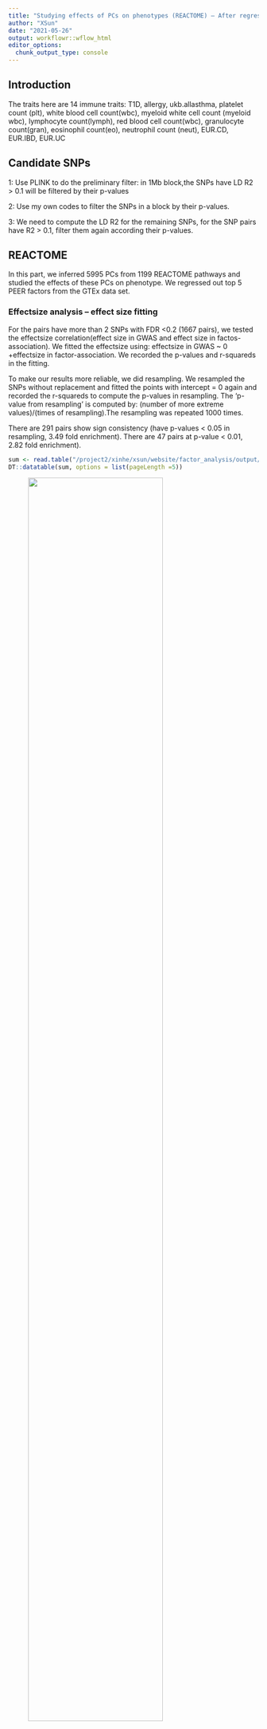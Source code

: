 ```yaml
---
title: "Studying effects of PCs on phenotypes (REACTOME) – After regressing out 5 GTEx PEER factors, 'AND' LD Clumping(r2 = 0.1, d= 1Mb), CEDAR_thymocyte"
author: "XSun"
date: "2021-05-26"
output: workflowr::wflow_html
editor_options:
  chunk_output_type: console
---
```


## **Introduction**

The traits here are 14 immune traits: T1D, allergy, ukb.allasthma, platelet count (plt), white blood cell count(wbc), myeloid white cell count (myeloid wbc), lymphocyte count(lymph), red blood cell count(wbc), granulocyte count(gran), eosinophil count(eo), neutrophil count (neut), EUR.CD, EUR.IBD, EUR.UC

## **Candidate SNPs**

1: Use PLINK to do the preliminary filter: in 1Mb block,the SNPs have LD R2 > 0.1 will be filtered by their p-values

2: Use my own codes to filter the SNPs in a block by their p-values.

3: We need to compute the LD R2 for the remaining SNPs, for the SNP pairs have R2 > 0.1, filter them again according their p-values. 

## **REACTOME**

In this part, we inferred 5995 PCs from 1199 REACTOME pathways and studied the effects of these PCs on phenotype. We regressed out top 5 PEER factors from the GTEx data set. 

### Effectsize analysis -- effect size fitting

For the pairs have more than 2 SNPs with FDR <0.2 (1667 pairs), we tested the effectsize correlation(effect size in GWAS and effect size in factos-association). We fitted the effectsize using: effectsize in GWAS ~ 0 +effectsize in factor-association. We recorded the p-values and r-squareds in the fitting.

To make our results more reliable, we did resampling. We resampled the SNPs without replacement and fitted the points with intercept = 0 again and recorded the r-squareds to compute the p-values in resampling. The 'p-value from resampling' is computed by: (number of more extreme values)/(times of resampling).The resampling was repeated 1000 times.

There are 291 pairs show sign consistency (have p-values < 0.05 in resampling, 3.49 fold enrichment). There are 47 pairs at p-value < 0.01, 2.82 fold enrichment). 


```r
sum <- read.table("/project2/xinhe/xsun/website/factor_analysis/output/simple_sum_pcs_reg_5_d1k_cedar_thy_reactome.txt", header = T)
DT::datatable(sum, options = list(pageLength =5))
```

<figure class="half">
    <img src="https://github.com/xsun1229/factor_analysis/raw/master/output/effectsizesum_0.2_cedar_thy_reactome.jpeg" width="80%">
</figure>

### Pathway details for the pairs have > 3 SNPs and the pairs have 2 SNPs && pval < 0.01

```r
load("/project2/xinhe/xsun/website/factor_analysis/output/summary_snp3_d1k_cedar_thy_reactome.rdata")
DT::datatable(final_full, options = list(pageLength =5))
```

### Detailed results for EUR.CD

For the EUR.CD factors have p-value_resampling < 0.01, we made a table to show the SNP and pathway details to test if the results are biological plausible. 

```r
load("/project2/xinhe/xsun/website/factor_analysis/output/info_table_annot_pval_reactome_pc_reg_5_EUR.CD_d1k_cedar.rdata")

DT::datatable(snp.list.final, options = list(pageLength =5))
```

The 4 factors share 2 common SNPs rs13107325 and rs6511698. 

The  Death Receptor Signalling seems to be biological plausible: [Recent studies have shown that activation of DR3 signaling modulates Treg expansion suggesting that stimulation of DR3 represents a potential therapeutic target in human inflammatory diseases, including Crohn's disease (CD)](https://pubmed.ncbi.nlm.nih.gov/29545797/)


## **KEGG**

In this part, we inferred 1655 PCs from 331 KEGG pathways and studied the effects of these PCs on phenotype. We regressed out top 5 PEER factors from the GTEx data set. 

### Effectsize analysis -- effect size fitting

For the pairs have more than 2 SNPs with FDR <0.2 (461 pairs), we tested the effectsize correlation(effect size in GWAS and effect size in factos-association). We fitted the effectsize using: effectsize in GWAS ~ 0 +effectsize in factor-association. We recorded the p-values and r-squareds in the fitting.

To make our results more reliable, we did resampling. We resampled the SNPs without replacement and fitted the points with intercept = 0 again and recorded the r-squareds to compute the p-values in resampling. The 'p-value from resampling' is computed by: (number of more extreme values)/(times of resampling).The resampling was repeated 1000 times.

There are 84 pairs show sign consistency (have p-values < 0.05 in resampling, 3.64 fold enrichment). There are 17 pairs at p-value < 0.01, 3.68 fold enrichment). 


```r
sum <- read.table("/project2/xinhe/xsun/website/factor_analysis/output/simple_sum_pcs_reg_5_d1k_cedar_thy_kegg.txt", header = T)
DT::datatable(sum, options = list(pageLength =5))
```

<figure class="half">
    <img src="https://github.com/xsun1229/factor_analysis/raw/master/output/effectsizesum_0.2_cedar_thy_kegg.jpeg" width="80%">
</figure>

### Pathway details for the pairs have > 3 SNPs and the pairs have 2 SNPs && pval < 0.01

```r
load("/project2/xinhe/xsun/website/factor_analysis/output/summary_snp3_d1k_cedar_thy_kegg.rdata")
DT::datatable(final_full, options = list(pageLength =5))
```

### Detailed results for wbc

For the WBC factors have p-value_resampling < 0.01, we made a table to show the SNP and pathway details to test if the results are biological plausible. 

```r
load("/project2/xinhe/xsun/website/factor_analysis/output/info_table_annot_pval_kegg_pc_reg_5_wbc_d1k_cedar.rdata")

DT::datatable(snp.list.final, options = list(pageLength =5))
```

There are 10 factors in these table. 8 SNPs drive these factors. Only 2 SNPs are not shared by these factors (rs17184313,rs2709828). rs10980800(row 1,7,13,18), rs1358980(row 2,5,8,14,15,19,24), rs3095493(row 4,9,16,20,22,25),rs4807440 (row 6,10,17,21,23,26),rs4074882(row 11,28),rs7036656(row 12,19) are shared by these 10 factors.

Hepatitis C might be biological plausible:

[Hepatitis C also can cause problems with blood itself. You may not make enough white blood cells, which fight infections, or platelets, which help your blood clot](https://www.webmd.com/hepatitis/hepatitis-c-no-treatment)
[Compared with the control group, the HCV-infected group also showed significantly higher white blood cell counts (WBC), lymphocyte counts, and monocyte counts (MONO)](https://www.ncbi.nlm.nih.gov/pmc/articles/PMC4564624/)

	
Prostate cancer is related to WBC count but it seems not to be a pathway -> trait causal relationship : [Our study results showed that patients with prostate cancer had a lower level of lymphocytes, neutrophils and WBCs and a higher level of monocytes with a significant difference in lymphocyte count, compared to healthy controls.](https://pubmed.ncbi.nlm.nih.gov/24083743/)